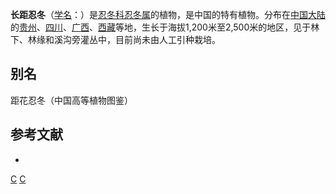 {{Speciesbox 
| genus = Lonicera
| species = calcarata
| authority = Hemsl.
}}

'''长距忍冬'''（[[学名|学名]]：{{lang|la|''Lonicera calcarata''}}）是[[忍冬科|忍冬科]][[忍冬属|忍冬属]]的植物，是中国的特有植物。分布在[[中国大陆|中国大陆]]的[[贵州|贵州]]、[[四川|四川]]、[[广西|广西]]、[[西藏|西藏]]等地，生长于海拔1,200米至2,500米的地区，见于林下、林缘和溪沟旁灌丛中，目前尚未由人工引种栽培。

== 别名 ==
距花忍冬（中国高等植物图鉴）

== 参考文献 ==
<div class="references-small">
* {{cite web| url =http://www.bioinfo.cn/db05/KmzwSpecies.php?action=view&id=3491| title =长距忍冬| work =《中国高等植物数据库全库》| publisher =中国科学院微生物研究所| author =昆明植物研究所| accessdate =2009-02-24| deadurl =yes| archiveurl =https://web.archive.org/web/20160305042614/http://www.bioinfo.cn/db05/KmzwSpecies.php?action=view&id=3491| archivedate =2016-03-05}}
</div>
{{Taxonbar|from=Q15226548}}

[[Category:忍冬属|C]]
[[Category:中國特有植物|C]]